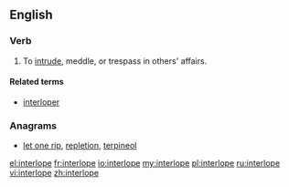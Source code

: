 ==English==
===Verb===
{{en-verb|interlopes|interloping|interloped|interloped}}

#To [[intrude]], meddle, or trespass in others' affairs.

====Related terms====
*[[interloper]]

===Anagrams===
* [[let one rip#English|let one rip]], [[repletion#English|repletion]], [[terpineol#English|terpineol]]

[[el:interlope]]
[[fr:interlope]]
[[io:interlope]]
[[my:interlope]]
[[pl:interlope]]
[[ru:interlope]]
[[vi:interlope]]
[[zh:interlope]]
